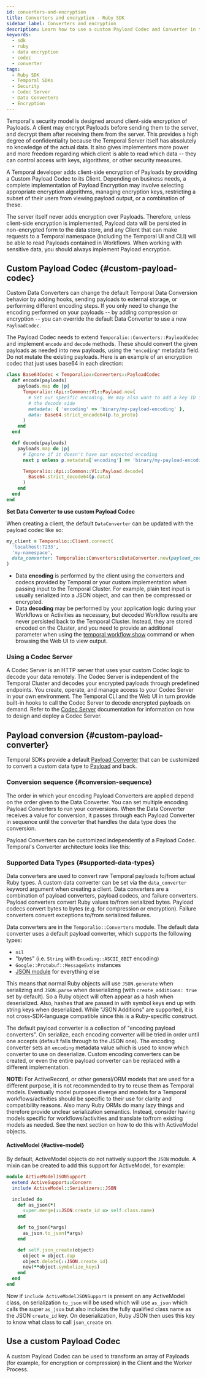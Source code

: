 ```yaml
---
id: converters-and-encryption
title: Converters and encryption - Ruby SDK
sidebar_label: Converters and encryption
description: Learn how to use a custom Payload Codec and Converter in the Ruby SDK to modify Temporal Data Conversion behavior, including examples for encryption and formatting.
keywords:
  - sdk
  - ruby
  - data encryption
  - codec
  - converter
tags:
  - Ruby SDK
  - Temporal SDKs
  - Security
  - Codec Server
  - Data Converters
  - Encryption
---
```



Temporal's security model is designed around client-side encryption of Payloads.
A client may encrypt Payloads before sending them to the server, and decrypt them after receiving them from the server.
This provides a high degree of confidentiality because the Temporal Server itself has absolutely no knowledge of the actual data.
It also gives implementers more power and more freedom regarding which client is able to read which data -- they can control access with keys, algorithms, or other security measures.

A Temporal developer adds client-side encryption of Payloads by providing a Custom Payload Codec to its Client.
Depending on business needs, a complete implementation of Payload Encryption may involve selecting appropriate encryption algorithms, managing encryption keys, restricting a subset of their users from viewing payload output, or a combination of these.

The server itself never adds encryption over Payloads.
Therefore, unless client-side encryption is implemented, Payload data will be persisted in non-encrypted form to the data store, and any Client that can make requests to a Temporal namespace (including the Temporal UI and CLI) will be able to read Payloads contained in Workflows.
When working with sensitive data, you should always implement Payload encryption.

## Custom Payload Codec {#custom-payload-codec}

Custom Data Converters can change the default Temporal Data Conversion behavior by adding hooks, sending payloads to external storage, or performing different encoding steps.
If you only need to change the encoding performed on your payloads -- by adding compression or encryption -- you can override the default Data Converter to use a new `PayloadCodec`.

The Payload Codec needs to extend `Temporalio::Converters::PayloadCodec` and implement `encode` and `decode` methods.
These should convert the given payloads as needed into new payloads, using the `"encoding"` metadata field.
Do not mutate the existing payloads.
Here is an example of an encryption codec that just uses base64 in each direction:

```ruby
class Base64Codec < Temporalio::Converters::PayloadCodec
  def encode(payloads)
    payloads.map do |p|
      Temporalio::Api::Common::V1::Payload.new(
        # Set our specific encoding. We may also want to add a key ID in here for use by
        # the decode side
        metadata: { 'encoding' => 'binary/my-payload-encoding' },
        data: Base64.strict_encode64(p.to_proto)
      )
    end
  end

  def decode(payloads)
    payloads.map do |p|
      # Ignore if it doesn't have our expected encoding
      next p unless p.metadata['encoding'] == 'binary/my-payload-encoding'

      Temporalio::Api::Common::V1::Payload.decode(
        Base64.strict_decode64(p.data)
      )
    end
  end
end
```

**Set Data Converter to use custom Payload Codec**

When creating a client, the default `DataConverter` can be updated with the payload codec like so:

```ruby
my_client = Temporalio::Client.connect(
  'localhost:7233',
  'my-namespace',
  data_converter: Temporalio::Converters::DataConverter.new(payload_codec: Base64Codec.new)
)
```

- Data **encoding** is performed by the client using the converters and codecs provided by Temporal or your custom implementation when passing input to the Temporal Cluster. For example, plain text input is usually serialized into a JSON object, and can then be compressed or encrypted.
- Data **decoding** may be performed by your application logic during your Workflows or Activities as necessary, but decoded Workflow results are never persisted back to the Temporal Cluster.
  Instead, they are stored encoded on the Cluster, and you need to provide an additional parameter when using the [temporal workflow show](/cli/workflow#show) command or when browsing the Web UI to view output.

<!-- TODO: For reference, see the [Encryption](https://github.com/temporalio/samples-ruby/tree/main/encryption) sample. -->

### Using a Codec Server

A Codec Server is an HTTP server that uses your custom Codec logic to decode your data remotely.
The Codec Server is independent of the Temporal Cluster and decodes your encrypted payloads through predefined endpoints.
You create, operate, and manage access to your Codec Server in your own environment.
The Temporal CLI and the Web UI in turn provide built-in hooks to call the Codec Server to decode encrypted payloads on demand.
Refer to the [Codec Server](/production-deployment/data-encryption) documentation for information on how to design and deploy a Codec Server.

## Payload conversion {#custom-payload-converter}

Temporal SDKs provide a default [Payload Converter](/payload-converter) that can be customized to convert a custom data type to [Payload](/dataconversion#payload) and back.

### Conversion sequence {#conversion-sequence}

The order in which your encoding Payload Converters are applied depend on the order given to the Data Converter.
You can set multiple encoding Payload Converters to run your conversions.
When the Data Converter receives a value for conversion, it passes through each Payload Converter in sequence until the converter that handles the data type does the conversion.

Payload Converters can be customized independently of a Payload Codec.
Temporal's Converter architecture looks like this:

<CaptionedImage
    src="/img/info/converter-architecture.png"
    title="Temporal converter architecture"
/>

### Supported Data Types {#supported-data-types}

Data converters are used to convert raw Temporal payloads to/from actual Ruby types.
A custom data converter can be set via the `data_converter` keyword argument when creating a client. Data converters are a combination of payload converters, payload codecs, and failure converters.
Payload converters convert Ruby values to/from serialized bytes. Payload codecs convert bytes to bytes (e.g. for compression or encryption). Failure converters convert exceptions to/from serialized failures.

Data converters are in the `Temporalio::Converters` module.
The default data converter uses a default payload converter, which supports the following types:

- `nil`
- "bytes" (i.e. `String` with `Encoding::ASCII_8BIT` encoding)
- `Google::Protobuf::MessageExts` instances
- [JSON module](https://docs.ruby-lang.org/en/master/JSON.html) for everything else

This means that normal Ruby objects will use `JSON.generate` when serializing and `JSON.parse` when deserializing (with `create_additions: true` set by default).
So a Ruby object will often appear as a hash when deserialized.
Also, hashes that are passed in with symbol keys end up with string keys when deserialized.
While "JSON Additions" are supported, it is not cross-SDK-language compatible since this is a Ruby-specific construct.

The default payload converter is a collection of "encoding payload converters".
On serialize, each encoding converter will be tried in order until one accepts (default falls through to the JSON one).
The encoding converter sets an `encoding` metadata value which is used to know which converter to use on deserialize.
Custom encoding converters can be created, or even the entire payload converter can be replaced with a different implementation.

**NOTE:** For ActiveRecord, or other general/ORM models that are used for a different purpose, it is not recommended to try to reuse them as Temporal models.
Eventually model purposes diverge and models for a Temporal workflows/activities should be specific to their use for clarity and compatibility reasons.
Also many Ruby ORMs do many lazy things and therefore provide unclear serialization semantics.
Instead, consider having models specific for workflows/activities and translate to/from existing models as needed.
See the next section on how to do this with ActiveModel objects.

#### ActiveModel {#active-model}

By default, ActiveModel objects do not natively support the `JSON` module.
A mixin can be created to add this support for ActiveModel, for example:

```ruby
module ActiveModelJSONSupport
  extend ActiveSupport::Concern
  include ActiveModel::Serializers::JSON

  included do
    def as_json(*)
      super.merge(::JSON.create_id => self.class.name)
    end

    def to_json(*args)
      as_json.to_json(*args)
    end

    def self.json_create(object)
      object = object.dup
      object.delete(::JSON.create_id)
      new(**object.symbolize_keys)
    end
  end
end
```

Now if `include ActiveModelJSONSupport` is present on any ActiveModel class, on serialization `to_json` will be used which will use `as_json` which calls the super `as_json` but also includes the fully qualified class name as the JSON
`create_id` key.
On deserialization, Ruby JSON then uses this key to know what class to call `json_create` on.

## Use a custom Payload Codec

A custom Payload Codec can be used to transform an array of Payloads (for example, for encryption or compression) in the Client and the Worker Process.
